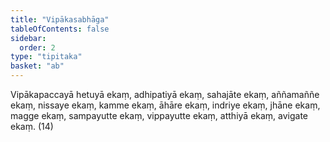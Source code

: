 ```yaml
---
title: "Vipākasabhāga"
tableOfContents: false
sidebar:
  order: 2
type: "tipitaka"
basket: "ab"
---
```



<DynamicBreadcrumb />

<Division number="340">

<Paragraph number="1068">
Vipākapaccayā hetuyā ekaṃ, adhipatiyā ekaṃ, sahajāte ekaṃ, aññamaññe ekaṃ, nissaye ekaṃ, kamme ekaṃ, āhāre ekaṃ, indriye ekaṃ, jhāne ekaṃ, magge ekaṃ, sampayutte ekaṃ, vippayutte ekaṃ, atthiyā ekaṃ, avigate ekaṃ. (14)
</Paragraph>
</Division>